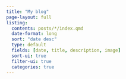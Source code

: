 ```yaml
---
title: "My blog"
page-layout: full
listing:
  contents: posts/*/index.qmd
  date-format: long
  sort: "date desc"
  type: default
  fields: [date, title, description, image]
  sort-ui: true
  filter-ui: true
  categories: true
---
```


